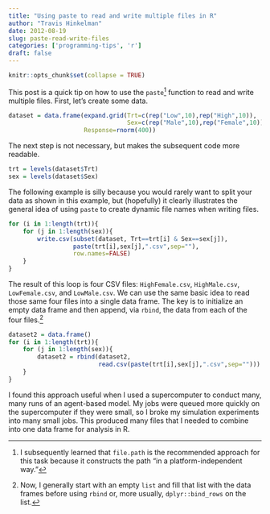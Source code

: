 ```yaml
---
title: "Using paste to read and write multiple files in R"
author: "Travis Hinkelman"
date: 2012-08-19
slug: paste-read-write-files
categories: ['programming-tips', 'r']
draft: false
---
```


```r
knitr::opts_chunk$set(collapse = TRUE)
```

This post is a quick tip on how to use the `paste`^[I subsequently learned that `file.path` is the recommended approach for this task because it constructs the path "in a platform-independent way."] function to read and write multiple files. First, let's create some data.

```r
dataset = data.frame(expand.grid(Trt=c(rep("Low",10),rep("High",10)),
                                 Sex=c(rep("Male",10),rep("Female",10))),
                     Response=rnorm(400))
```

The next step is not necessary, but makes the subsequent code more readable.

```r
trt = levels(dataset$Trt)
sex = levels(dataset$Sex)
```

The following example is silly because you would rarely want to split your data as shown in this example, but (hopefully) it clearly illustrates the general idea of using `paste` to create dynamic file names when writing files.

```r
for (i in 1:length(trt)){
	for (j in 1:length(sex)){
		write.csv(subset(dataset, Trt==trt[i] & Sex==sex[j]), 
		          paste(trt[i],sex[j],".csv",sep=""), 
		          row.names=FALSE)
	}
}
```

The result of this loop is four CSV files: `HighFemale.csv`, `HighMale.csv`, `LowFemale.csv`, and `LowMale.csv`. We can use the same basic idea to read those same four files into a single data frame. The key is to initialize an empty data frame and then append, via `rbind`, the data from each of the four files.^[Now, I generally start with an empty `list` and fill that list with the data frames before using `rbind` or, more usually, `dplyr::bind_rows` on the list.]

```r
dataset2 = data.frame()
for (i in 1:length(trt)){
	for (j in 1:length(sex)){
		dataset2 = rbind(dataset2, 
		                 read.csv(paste(trt[i],sex[j],".csv",sep="")))
	}
}
```

I found this approach useful when I used a supercomputer to conduct many, many runs of an agent-based model. My jobs were queued more quickly on the supercomputer if they were small, so I broke my simulation experiments into many small jobs. This produced many files that I needed to combine into one data frame for analysis in R.

